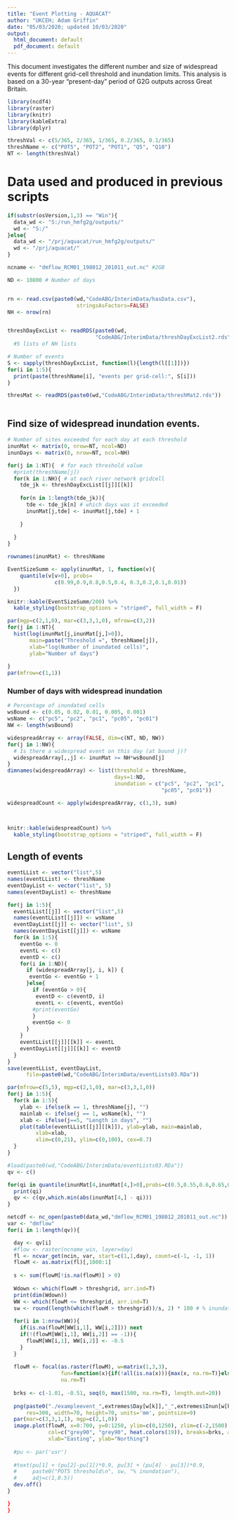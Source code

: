 ---
title: "Event Plotting - AQUACAT"
author: "UKCEH; Adam Griffin"
date: "05/03/2020; updated 10/03/2020"
output:
  html_document: default
  pdf_document: default
---

This document investigates the different number and size of widespread events for different grid-cell threshold and inundation limits. This analysis is based on a 30-year "present-day" period of G2G outputs across Great Britain.


```{r setup, echo=F, message=F, warnings=F, errors=F}
library(ncdf4)
library(raster)
library(knitr)
library(kableExtra)
library(dplyr)

threshVal <- c(5/365, 2/365, 1/365, 0.2/365, 0.1/365)
threshName <- c("POT5", "POT2", "POT1", "Q5", "Q10")
NT <- length(threshVal)
```

# Data used and produced in previous scripts
```{r data}

if(substr(osVersion,1,3) == "Win"){
  data_wd <- "S:/run_hmfg2g/outputs/"
  wd <- "S:/"
}else{
  data_wd <- "/prj/aquacat/run_hmfg2g/outputs/"
  wd <- "/prj/aquacat/"
}

ncname <- "dmflow_RCM01_198012_201011_out.nc" #2GB

ND <- 10800 # Number of days


rn <- read.csv(paste0(wd,"CodeABG/InterimData/hasData.csv"),
                      stringsAsFactors=FALSE)
NH <- nrow(rn)


threshDayExcList <- readRDS(paste0(wd,
                            "CodeABG/InterimData/threshDayExcList2.rds"))
  #5 lists of NH lists

# Number of events
S <- sapply(threshDayExcList, function(l){length(l[[1]])})
for(i in 1:5){
  print(paste(threshName[i], "events per grid-cell:", S[i]))
}

thresMat <- readRDS(paste0(wd,"CodeABG/InterimData/threshMat2.rds"))



```

## Find size of widespread inundation events.
```{r exceed, fig.width=10, fig.height=10}
# Number of sites exceeded for each day at each threshold
inunMat <- matrix(0, nrow=NT, ncol=ND)
inunDays <- matrix(0, nrow=NT, ncol=NH)

for(j in 1:NT){  # for each threshold value
  #print(threshName[j])
  for(k in 1:NH){ # at each river network gridcell
    tde_jk <- threshDayExcList[[j]][[k]]
    
    for(n in 1:length(tde_jk)){
      tde <- tde_jk[n] # which days was it exceeded
      inunMat[j,tde] <- inunMat[j,tde] + 1
      
    }
    
  }
}

rownames(inunMat) <- threshName

EventSizeSumm <- apply(inunMat, 1, function(v){
    quantile(v[v>0], probs=
               c(0.99,0.9,0.8,0.5,0.4, 0.3,0.2,0.1,0.01))
  })

```

```{r, fig.width=10, fig.height=10}
knitr::kable(EventSizeSumm/200) %>%
  kable_styling(bootstrap_options = "striped", full_width = F)

par(mgp=c(2,1,0), mar=c(3,3,1,0), mfrow=c(3,2))
for(j in 1:NT){
  hist(log(inunMat[j,inunMat[j,]>0]),
       main=paste("Threshold =", threshName[j]),
       xlab="log(Number of inundated cells)",
       ylab="Number of days")
  
}
par(mfrow=c(1,1))
```

### Number of days with widespread inundation
```{r, fig.width=10, fig.height=10}

# Percentage of inundated cells
wsBound <- c(0.05, 0.02, 0.01, 0.005, 0.001)
wsName <- c("pc5", "pc2", "pc1", "pc05", "pc01")
NW <- length(wsBound)

widespreadArray <- array(FALSE, dim=c(NT, ND, NW))
for(j in 1:NW){
  # Is there a widespread event on this day (at bound j)?
  widespreadArray[,,j] <- inunMat >= NH*wsBound[j] 
}
dimnames(widespreadArray) <- list(threshold = threshName,
                                  days=1:ND,
                                  inundation = c("pc5", "pc2", "pc1",
                                                 "pc05", "pc01"))

widespreadCount <- apply(widespreadArray, c(1,3), sum)



knitr::kable(widespreadCount) %>%
  kable_styling(bootstrap_options = "striped", full_width = F)
```

## Length of events
```{r}
eventLList <- vector("list",5)
names(eventLList) <- threshName
eventDayList <- vector("list", 5)
names(eventDayList) <- threshName

for(j in 1:5){
  eventLList[[j]] <- vector("list",5)
  names(eventLList[[j]]) <- wsName
  eventDayList[[j]] <- vector("list", 5)
  names(eventDayList[[j]]) <- wsName
  for(k in 1:5){
    eventGo <- 0
    eventL <- c()
    eventD <- c()
    for(i in 1:ND){
      if (widespreadArray[j, i, k]) {
       eventGo <- eventGo + 1
      }else{
        if (eventGo > 0){
         eventD <- c(eventD, i)
         eventL <- c(eventL, eventGo)
        #print(eventGo)
        }  
        eventGo <- 0
      }
    }
    eventLList[[j]][[k]] <- eventL
    eventDayList[[j]][[k]] <- eventD
  }
}
save(eventLList, eventDayList,
      file=paste0(wd,"CodeABG/InterimData/eventLists03.RDa"))
```

```{r fig.width=10, fig.height=10, echo=F}
par(mfrow=c(5,5), mgp=c(2,1,0), mar=c(3,3,1,0))
for(j in 1:5){
  for(k in 1:5){
    ylab <- ifelse(k == 1, threshName[j], "")
    mainlab <- ifelse(j == 1, wsName[k], "")
    xlab <- ifelse(j==5, "Length in days", "")
    plot(table(eventLList[[j]][[k]]), ylab=ylab, main=mainlab,
         xlab=xlab,
         xlim=c(0,21), ylim=c(0,100), cex=0.7)
  }
}
```

```{r}
#load(paste0(wd,"CodeABG/InterimData/eventLists03.RDa"))
qv <- c()

for(qi in quantile(inunMat[4,inunMat[4,]>0],probs=c(0.5,0.55,0.6,0.65,0.7,0.75,0.8,0.85))){
  print(qi)
  qv <- c(qv,which.min(abs(inunMat[4,] - qi)))
}

netcdf <- nc_open(paste0(data_wd,"dmflow_RCM01_198012_201011_out.nc"))
var <- "dmflow"
for(i in 1:length(qv)){

  day <- qv[i]
  #flow <- raster(ncname_win, layer=day)
  fl <- ncvar_get(ncin, var, start=c(1,1,day), count=c(-1, -1, 1))
  flowM <- as.matrix(fl)[,1000:1]
  
  s <- sum(flowM[!is.na(flowM)] > 0)
  
  Wdown <- which(flowM > threshgrid, arr.ind=T)
  print(dim(Wdown))
  WW <- which(flowM <= threshgrid, arr.ind=T)
  sw <- round(length(which(flowM > threshgrid))/s, 2) * 100 # % inundation
  
  for(i in 1:nrow(WW)){
    if(is.na(flowM[WW[i,1], WW[i,2]])) next
    if(!(flowM[WW[i,1], WW[i,2]] == -1)){
      flowM[WW[i,1], WW[i,2]] <- -0.5
    }
  }
  
  flowM <- focal(as.raster(flowM), w=matrix(1,3,3),
                 fun=function(x){if(!all(is.na(x))){max(x, na.rm=T)}else{return(NA)}},
                 na.rm=T)
  
  brks <- c(-1.01, -0.51, seq(0, max(1500, na.rm=T), length.out=20))
  
  png(paste0("./exampleevent_",extremes$Day[w[k]],"_",extremes$Inun[w[k]], ".png"),
      res=300, width=70, height=70, units='mm', pointsize=9)
  par(mar=c(3,3,1,1), mgp=c(2,1,0))
  image.plot(flowM, x=0:700, y=0:1250, ylim=c(0,1250), zlim=c(-2,1500),
             col=c("grey90", "grey90", heat.colors(19)), breaks=brks, asp=1,
             xlab="Easting", ylab="Northing")
  
  #pu <- par('usr')
  
  #text(pu[1] + (pu[2]-pu[1])*0.9, pu[3] + (pu[4] - pu[3])*0.9,
  #     paste0("POT5 threshold\n", sw, "% inundation"),
  #     adj=c(1,0.5))
  dev.off()
}

}
}

```


